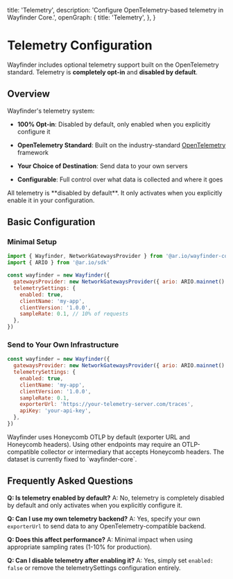   title: 'Telemetry',
  description: 'Configure OpenTelemetry-based telemetry in Wayfinder Core.',
  openGraph: {
    title: 'Telemetry',
  },
}

# Telemetry Configuration

Wayfinder includes optional telemetry support built on the OpenTelemetry standard. Telemetry is **completely opt-in** and **disabled by default**.

## Overview

Wayfinder's telemetry system:

- **100% Opt-in**: Disabled by default, only enabled when you explicitly configure it

- **OpenTelemetry Standard**: Built on the industry-standard [OpenTelemetry](https://opentelemetry.io/) framework

- **Your Choice of Destination**: Send data to your own servers

- **Configurable**: Full control over what data is collected and where it goes

<Tip>
  All telemetry is **disabled by default**. It only activates when you
  explicitly enable it in your configuration.
</Tip>

## Basic Configuration

### Minimal Setup

```javascript
import { Wayfinder, NetworkGatewaysProvider } from '@ar.io/wayfinder-core'
import { ARIO } from '@ar.io/sdk'

const wayfinder = new Wayfinder({
  gatewaysProvider: new NetworkGatewaysProvider({ ario: ARIO.mainnet() }),
  telemetrySettings: {
    enabled: true,
    clientName: 'my-app',
    clientVersion: '1.0.0',
    sampleRate: 0.1, // 10% of requests
  },
})
```

### Send to Your Own Infrastructure

```javascript
const wayfinder = new Wayfinder({
  gatewaysProvider: new NetworkGatewaysProvider({ ario: ARIO.mainnet() }),
  telemetrySettings: {
    enabled: true,
    clientName: 'my-app',
    clientVersion: '1.0.0',
    sampleRate: 0.1,
    exporterUrl: 'https://your-telemetry-server.com/traces',
    apiKey: 'your-api-key',
  },
})
```

<Tip>
  Wayfinder uses Honeycomb OTLP by default (exporter URL and Honeycomb headers).
  Using other endpoints may require an OTLP-compatible collector or intermediary
  that accepts Honeycomb headers. The dataset is currently fixed to
  `wayfinder-core`.
</Tip>

## Frequently Asked Questions

**Q: Is telemetry enabled by default?**
A: No, telemetry is completely disabled by default and only activates when you explicitly configure it.

**Q: Can I use my own telemetry backend?**
A: Yes, specify your own `exporterUrl` to send data to any OpenTelemetry-compatible backend.

**Q: Does this affect performance?**
A: Minimal impact when using appropriate sampling rates (1-10% for production).

**Q: Can I disable telemetry after enabling it?**
A: Yes, simply set `enabled: false` or remove the telemetrySettings configuration entirely.
